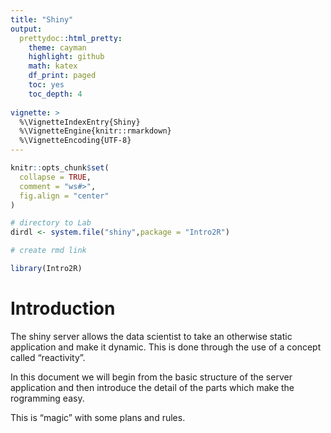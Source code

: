 ```yaml
---
title: "Shiny"
output: 
  prettydoc::html_pretty:
    theme: cayman
    highlight: github
    math: katex
    df_print: paged
    toc: yes
    toc_depth: 4
             
vignette: >
  %\VignetteIndexEntry{Shiny}
  %\VignetteEngine{knitr::rmarkdown}
  %\VignetteEncoding{UTF-8}
---
```


```r
knitr::opts_chunk$set(
  collapse = TRUE,
  comment = "ws#>",
  fig.align = "center"
)

# directory to Lab
dirdl <- system.file("shiny",package = "Intro2R")

# create rmd link

library(Intro2R)


```


# Introduction

The shiny server allows the data scientist to take an otherwise static application and make it dynamic. This is done through the use of a concept called "reactivity".

In this document we will begin from the basic structure of the server application and then introduce the detail of the parts which make the rogramming easy.

This is "magic" with some plans and rules. 


